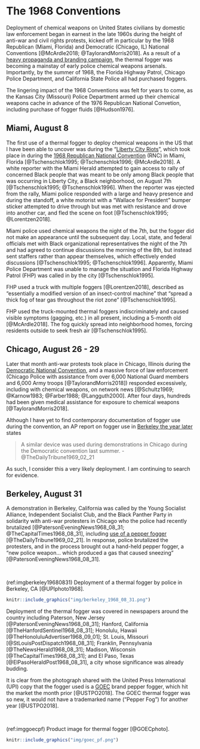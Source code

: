 
# The 1968 Conventions {-}

Deployment of chemical weapons on United States civilians by domestic law enforcement began in earnest in the late 1960s during the height of anti-war and civil rights protests, kicked off in particular by the 1968 Republican (Miami, Florida) and Democratic (Chicago, IL) National Conventions [@McArdle2018; @TaylorandMorris2018].
As a result of a [heavy propaganda and branding campaign](#TheReturn), the thermal fogger was becoming a mainstay of early police chemical weapons arsenals.
Importantly, by the summer of 1968, the Florida Highway Patrol, Chicago Police Department, and California State Police all had purchased foggers.

The lingering impact of the 1968 Conventions was felt for years to come, as the Kansas City (Missouri) Police Department armed up their chemical weapons cache in advance of the 1976 Republican National Convetion, including purchase of fogger fluids [@Hudson1976].

## Miami, August 8 {- #MiamiFL1968_08_08}

The first use of a thermal fogger to deploy chemical weapons in the US that I have been able to uncover was during the "[Liberty City Riots](https://en.wikipedia.org/wiki/1968_Miami_riot)", which took place in during the [1968 Republican National Convention](https://en.wikipedia.org/wiki/1968_Republican_National_Convention) (RNC) in Miami, Florida [@Tschenschlok1995; @Tschenschlok1996; @McArdle2018].
A white reporter with the Miami Herald attempted to gain access to rally of concerned Black people that was meant to be only among Black people that was occurring in Liberty City, a Black neighborhood, on August 7th [@Tschenschlok1995; @Tschenschlok1996].
When the reporter was ejected from the rally, Miami police responded with a large and heavy presence and during the standoff, a white motorist with a "Wallace for President" bumper sticker attempted to drive through but was met with resistance and drove into another car, and fled the scene on foot [@Tschenschlok1995; @Lorentzen2018].

Miami police used chemical weapons the night of the 7th, but the fogger did not make an appearance until the subsequent day.
Local, state, and federal officials met with Black organizational representatives the night of the 7th and had agreed to continue discussions the morning of the 8th, but instead sent staffers rather than appear themselves, which effectively ended discussions [@Tschenschlok1995; @Tschenschlok1996]. 
Apparently, Miami Police Department was unable to manage the situation and Florida Highway Patrol (FHP) was called in by the city [@Tschenschlok1995].

FHP used a truck with multiple foggers [@Lorentzen2018], described as "essentially a modified version of an insect-control machine" that "spread a thick fog of tear gas throughout the riot zone" [@Tschenschlok1995]. 

FHP used the truck-mounted thermal foggers indiscriminately and caused visible symptoms (gagging, etc.) in all present, including a 5-month old [@McArdle2018].
The fog quickly spread into neighborhood homes, forcing residents outside to seek fresh air [@Tschenschlok1995].


## Chicago, August 26 - 29 {- #ChicagoIL1968_08_26}

Later that month anti-war protests took place in Chicago, Illinois during the [Democratic National Convention](https://en.wikipedia.org/wiki/1968_Democratic_National_Convention), and a massive force of law enforcement (Chicago Police with assistance from over 6,000 National Guard members and 6,000 Army troops [@TaylorandMorris2018]) responded excessively, including with chemical weapons, on network news [@Schultz1969; @Karnow1983; @Farber1988; @Langguth2000]. 
After four days, hundreds had been given medical assistance for exposure to chemical weapons [@TaylorandMorris2018].

Although I have yet to find contemporary documentation of fogger use during the convention, an AP report on fogger use in [Berkeley the year later](#BerkeleyCA1969_02_21) states

> A similar device was used during demonstrations in Chicago during the Democratic convention last summer. - @TheDailyTribune1969_02_21

As such, I consider this a very likely deployment.
I am continuing to search for evidence.


## Berkeley, August 31 {- #BerkeleyCA1968_08_31}

A demonstration in Berkeley, California was called by the Young Socialist Alliance, Independent Socialist Club, and the Black Panther Party in solidarity with anti-war protesters in Chicago who the police had recently brutalized [@PatersonEveningNews1968_08_31; @TheCapitalTimes1968_08_31], including [use of a pepper fogger](#ChicagoIL1968_08_26) [@TheDailyTribune1969_02_21].
In response, police brutalized the protesters, and in the process brought out a hand-held pepper fogger, a "new police weapon... which produced a gas that caused sneezing" [@PatersonEveningNews1968_08_31].

<br>

(ref:imgberkeley19680831) Deployment of a thermal fogger by police in Berkeley, CA [@UPIphoto1968].

```r
       
knitr::include_graphics("img/berkeley_1968_08_31.png")
``` 


Deployment of the thermal fogger was covered in newspapers around the country including Paterson, New Jersey [@PatersonEveningNews1968_08_31]; Hanford, California [@TheHanfordSentinel1968_08_31]; Honolulu, Hawaii [@TheHonoluluAdvertiser1968_09_01]; St. Louis, Missouri [@StLouisPostDispatch1968_08_31]; Franklin, Pennsylvania [@TheNewsHerald1968_08_31]; Madison, Wisconsin [@TheCapitalTimes1968_08_31]; and El Paso, Texas [@ElPasoHeraldPost1968_08_31], a city whose significance was already budding.

It is clear from the photograph shared with the United Press International (UPI) copy that the fogger used is a [GOEC](#GOEC) brand pepper fogger, which hit the market the month prior [@USTPO2018].
The GOEC thermal fogger was so new, it would not have a trademarked name ("Pepper Fog") for another year [@USTPO2018].

<br>

(ref:imggoecpf) Product image for thermal fogger [@GOECphoto].

```r
       
knitr::include_graphics("img/goec_pf.png")
``` 

<br>

